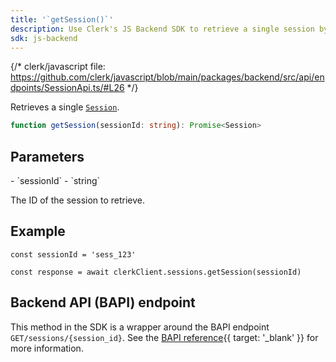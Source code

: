 ```yaml
---
title: '`getSession()`'
description: Use Clerk's JS Backend SDK to retrieve a single session by its ID.
sdk: js-backend
---
```


{/* clerk/javascript file: https://github.com/clerk/javascript/blob/main/packages/backend/src/api/endpoints/SessionApi.ts/#L26 */}

Retrieves a single [`Session`](/docs/reference/backend/types/backend-session).

```ts
function getSession(sessionId: string): Promise<Session>
```

## Parameters

<Properties>
  - `sessionId`
  - `string`

  The ID of the session to retrieve.
</Properties>

## Example

<Include src="_partials/backend/usage" />

```tsx
const sessionId = 'sess_123'

const response = await clerkClient.sessions.getSession(sessionId)
```

## Backend API (BAPI) endpoint

This method in the SDK is a wrapper around the BAPI endpoint `GET/sessions/{session_id}`. See the [BAPI reference](/docs/reference/backend-api/tag/sessions/get/sessions/\{session_id}){{ target: '_blank' }} for more information.
